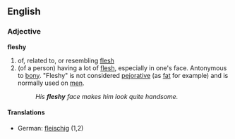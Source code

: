 ==English==
===Adjective===
'''fleshy'''
# of, related to, or resembling [[flesh]]
# (of a person) having a lot of [[flesh]], especially in one's face. Antonymous to [[bony]]. "Fleshy" is not considered [[pejorative]] (as [[fat]] for example) and is normally used on [[man|men]].
#:''His '''fleshy''' face makes him look quite handsome.''
====Translations====
*German: [[fleischig]] (1,2)